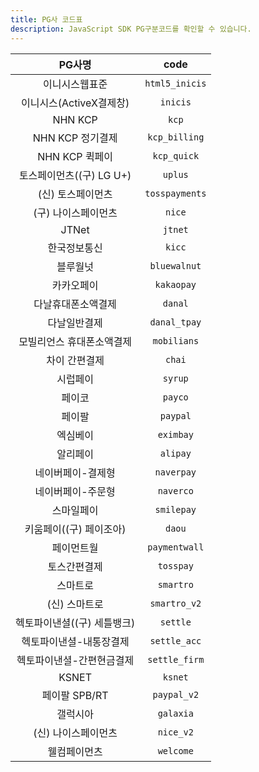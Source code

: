 ```yaml
---
title: PG사 코드표
description: JavaScript SDK PG구분코드를 확인할 수 있습니다.
---
```



|       PG사명       |      code      |
|:----------------:|:--------------:|
|     이니시스웹표준      | `html5_inicis` |
| 이니시스(ActiveX결제창) |    `inicis`    |
|     NHN KCP      |     `kcp`      |
|   NHN KCP 정기결제   | `kcp_billing`  |
|   NHN KCP 퀵페이    |  `kcp_quick`   |
| 토스페이먼츠((구) LG U+)  |    `uplus`     |
|    (신) 토스페이먼츠    | `tosspayments` |
|    (구) 나이스페이먼츠      |     `nice`     |
|      JTNet       |    `jtnet`     |
|      한국정보통신      |     `kicc`     |
|       블루월넛       |  `bluewalnut`  |
|      카카오페이       |   `kakaopay`   |
|    다날휴대폰소액결제     |    `danal`     |
|      다날일반결제      |  `danal_tpay`  |
|  모빌리언스 휴대폰소액결제   |  `mobilians`   |
|     차이 간편결제      |     `chai`     |
|       시럽페이       |    `syrup`     |
|       페이코        |    `payco`     |
|       페이팔        |    `paypal`    |
|       엑심베이       |   `eximbay`    |
|       알리페이       |    `alipay`    |
|    네이버페이-결제형     |   `naverpay`   |
|    네이버페이-주문형     |   `naverco`    |
|      스마일페이       |   `smilepay`   |
|   키움페이((구) 페이조아)   |     `daou`     |
|      페이먼트월       | `paymentwall`  |
|      토스간편결제      |   `tosspay`    |
|       스마트로       |   `smartro`    |
|     (신) 스마트로     |  `smartro_v2`  |
|  헥토파이낸셜((구) 세틀뱅크)  |    `settle`    |
|   헥토파이낸셜-내통장결제   |  `settle_acc`  |
|  헥토파이낸셜-간편현금결제   | `settle_firm`  |
|      KSNET       |    `ksnet`     |
|    페이팔 SPB/RT    |  `paypal_v2`   |
|       갤럭시아       |   `galaxia`    |
|      (신) 나이스페이먼츠      |   `nice_v2`    |
|        웰컴페이먼츠         |   `welcome`    |
